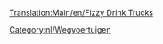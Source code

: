 [[Translation:Main/en/Fizzy Drink Trucks]]
{{nl/Wegvoertuig|name=MightyMover Frisdranktruck
|img=MightyMover_FizzyDrink.png
|price=£4.797 (€ 9.594)
|speed=30 mph (48 km/h)
|annual=£422 (€ 844)
|designed=1935
|life=15
|capacity=17 frisdranken
}}
{{nl/Wegvoertuig|name=Powernaught Frisdranktruck
|img=Powernaught_FizzyDrink.png
|price=£6.027 (€ 12.054)
|speed=55 mph (88 km/h)
|annual=£787 (€ 1.574)
|designed=1976
|life=15
|capacity=19 frisdranken
}}
{{nl/Wegvoertuig|name=Wizzowow Frisdranktruck
|img=Wizzowow_FizzyDrink.png
|price=£6.437 (€ 12.874)
|speed=70 mph (112 km/h)
|annual=£1.125 (€ 2.250)
|designed=2019
|life=15
|capacity=22 frisdranken
}}

[[Category:nl/Wegvoertuigen]]